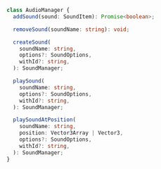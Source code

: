 ```ts
class AudioManager {
  addSound(sound: SoundItem): Promise<boolean>;

  removeSound(soundName: string): void;

  createSound(
    soundName: string,
    options?: SoundOptions,
    withId?: string,
  ): SoundManager;

  playSound(
    soundName: string,
    options?: SoundOptions,
    withId?: string,
  ): SoundManager;

  playSoundAtPosition(
    soundName: string,
    position: Vector3Array | Vector3,
    options?: SoundOptions,
    withId?: string,
  ): SoundManager;
}
```

